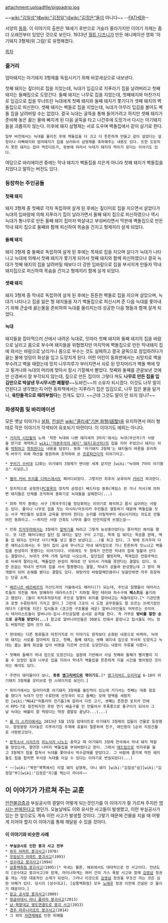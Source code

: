 attachment:uploadfile/pigpadrip.jpg

~~[[wiki:"김일성"얘]][[wiki:"김정일"네]][[wiki:"김정은"들]]이 아니다~~
--[[패드립|FATHER]]--

서양의 [[동화]]. 이 이야기의 출판은 18세기 후반으로 거슬러 올라가지만 이야기 자체는 좀 더 오래전부터 있었던 것으로 보인다. 1933년 [[월트 디즈니]]가 만든 애니메이션 영화 '아기돼지 3형제(위 그림)'로 유명해졌다.

[[목차]]
=== 줄거리 ===
엄마돼지는 아기돼지 3형제를 독립시키기 위해 바깥세상으로 내보낸다. 

첫째 돼지는 짚더미로 집을 지었는데, 늑대가 입김으로 지푸라기 집을 날려버리고 첫째 돼지는 둘째집으로 도망간다. 둘째 돼지는 나무로 집을 지었는데, 첫째돼지와 마찬가지로 입김으로 집을 무너뜨린 늑대에게 첫째 돼지와 둘째 돼지가 쫓기다가 셋째 돼지의 벽돌집으로 피신한다. 셋째 돼지는 벽돌로 집을 지었는데, 늑대가 아무리 입김을 불어도 벽돌 집을 날려버릴 수는 없었다. 결국 늑대는 굴뚝을 통해 들어가려고 하지만 셋째 돼지가 준비해 놓은 끓는 물에 빠지게 된 다음 굴뚝을 타고 나간후에 도망가서 다시는 아기돼지들을 괴롭히지 않는다. 이후에 돼지 삼형제는 서로 도우며 벽돌집에서 같이 살기로 한다.

 일부 버전에서는 늑대를 물리친 후에 벽돌집을 더 크고 더 튼튼하게 만들고 같이 살았다는 설정이나 아빠돼지와 엄마돼지가 집을 보러와서 삼형제를 축하해주는 내용도 있다. 또한 도망치지 못한 돼지는 잡아 먹힌다든가, 판본에 따라서 늑대가 돼지의 먹이가 된다는 이야기도 있다.

여담으로 바리에이션 중에는 막내 돼지가 벽돌집을 지은게 아니라 첫째 돼지가 벽돌집을 지었다고 말하는 버전도 있다.

=== 등장하는 주인공들 ===
 
==== 첫째 돼지 ====
돼지 3형제 중 첫째로 각자 독립하여 살게 된 후에는 짚더미로 집을 지으면서 살았다가 늑대의 입바람에 의해 지푸라기 집이 날라가면서 둘째 돼지 집으로 피신하였으나 역시 늑대가 통나무로 만든 둘째 돼지 집마저 박살내고 부숴버리면서 막판에 벽돌집으로 만든 막내 돼지 집으로 둘째와 함께 피신하여 목숨을 건지고 형제끼리 살게 되었다. 

==== 둘째 돼지 ==== 
돼지 3형제 중 둘째로 독립하여 살게 된 후에는 목재로 집을 지으며 살다가 늑대가 나타나고 늑대에 의해서 첫째 돼지가 쫓기게 되어서 첫째 돼지와 함께 피신하였으나 결국 늑대가 첫째 돼지의 집을 날려버릴 때보다 더 강한 입바람으로 집을 부서지게 만들자 막내 돼지집으로 피신하여 목숨을 건지고 형제끼리 함께 살게 되었다. 

==== 셋째 돼지  ====
돼지 3형제 중 막내로 독립하여 살게 된 후에는 튼튼한 벽돌로 집을 지으며 살았으며, 늑대가 나타나고 집을 잃은 형 돼지들을 자기 벽돌집으로 피신시켜 준 다음 늑대를 쫓아내기 위해 큰솥에 끓는물을 준비하여 늑대를 물리치는데 성공한 다음 형들과 함께 살게 되었다. 

==== 늑대  ====
돼지들을 잡아먹으러 산에서 내려온 늑대로, 잇따라 첫째 돼지와 둘째 돼지의 집을 바람으로 날리고 몸으로 부수며 돼지들을 위협했지만 마지막에 벽돌집으로 만든 막내돼지 집에 와서는 바람으로 날리거나 몸으로 부수는 것도 실패하고 결국 굴뚝으로 잠입하려다가 끓는 물에 엉덩이 화상을 입고 도망치게 된다. 어떤 어린이 동화판에서는 쇠망치로 벽을 부수려고 벽을 때렸는데 망치 나무자루가 부러지면서 쇠로 된 망치머리가 벽돌 벽에 맞고 튕겨나와 늑대의 머리에 맞아서 잠시 기절해서 뻗었다. 첫째와 둘째를 관광보낸 것에만 신경써서 잘 부각되지 않는데, 짚으로 만든 집이야 그렇다 쳐도 '''나무로 만든 집을 입김만으로 박살낸 무시무시한 폐활량'''~~도바킨~~의 소유자 되시겠다. 이것도 너무 말이 안된다고 생각했는지 어떤 동화책에서는 지푸라기 집은 입김으로, 나무 집은 불을 달거나, '''육탄돌격으로 때려부쉈다'''는 전개도 있다. ~~근데 그것도 말이 안 되지 않나?~~

=== 파생작품 및 바리에이션 ===
모든 옛날 이야기나 [[설화]], [[전설]]은 [[wiki:"클리셰"기본 화형(話型)]]을 유지하면서 여러 형태로 작은 이야기가 각색되어 유포되기 마련이다. 이 이야기도 예외는 아니다.

 * [[거리의 시인들]]의 노래 '착한 늑대와 나쁜 돼지새끼 3마리'에서는 늑대(무산자)가 식량을 받기로 계약하고 [[wiki:"자본주의의 돼지" 돼지(유산자)]]의 집을 지어 주었으나 돼지는 이를 [[먹튀]]하고 [[착취]]한다는 내용을 담았다. 동화 '아기돼지 3형제'는 돼지들이 여론을 유리하게 바꾸기 위해 재산을 동원하여 조작하여 쓴 [[프로파간다]]적 이야기라고. 

 * [[꾸러기 수비대]] 12화는 아기돼지 3형제가 변이된 세계 같지만 [wiki:"늑대와 7마리 아기염소" 사실은…]

 * [[별의 커비 트리플 디럭스]]에서도 패러디되었다. 그렇지만 최후의 보루마저 [[커비]]가 파괴한다.

 * 정치적으로 공정한([[PC]]항목의 정치적 공정성) 베드타임 동화(제임스 핀 가너 저서)에 의하면 돼지들은 단체를 조직하여 중화기로 늑대들을 살해한다(...)

 * 좌파 학자 중에는 서구 [제국주의]를 정당화하는 이야기로 해석하고 몹시 싫어하는 사람도 있다. 풀이나 나무로 집을 짓는 아시아/아프리카 주민들은 열등하기 때문에 벽돌집을 짓는 서구 백인들의 보호와 교육을 받아야 한다는 논리를 어릴적부터 세뇌시키려는 의도로 만들어진 동화라고. ~~하지만 서양 건축도 나무와 풀이 만만치않게 쓰였는걸~~

 * 만화 [[트라우마]]에서는 3형제가 [[알박기]]를 하려고 그렇게 농성중이었다는 풍자적인 해석을 했다. 또 다른 패러디에선 짚단 집 돼지는 짚단 구이 고기집, 목재 집 돼지는 목공품 판매, 벽돌 집 돼지는 인터넷 사기(벽돌 넣고 물건 보냈다고...)를 하고 있다. 그 밖에 트라우마 다른 에피소드에서는 두 형이 집이 금새 무너지고 막내 돼지집으로 가니 튼튼하게 짓느냐고 벽돌집을 완성하지 못했다는 이야기이다. 이밖에도 두 형제가 안전한 막내의 집에 빌붙어 산다는 결말이나, 늑대가 주택 거래 딜러로 나오는데, 짚단집은 웰빙저택, 목재집은 전원주택으로 비싸게 팔리는데, 벽돌집만 완성이 제대로 안 되어서 거래를 못한다는 결말도 있다. 또한 돈없는 막내가 반지하 집을 사서 멀쩡했다는 결말, 막내가 공들여 완성했는데 그 땅이 재개발이 되어 손해를 봤다는 결말도 있다. 와탕카의 바람할매만큼이나 잊을만하면 자주 등장하는 단골 소재.


 * [[베르나르 베르베르]]의 카산드라의 거울에서도 패러디(?) 되는데, 주인공 일행들이 테러리스트들의 작전을 계속 방해하자 테러리스트[* 지하철 폭탄 테러와 하수구에 '''페스트'''를 옮기려고 했었다. ]들이 위치추적장치로 주인공 일행의 위치를 알아내고는 쳐들어온다.[* 기관단총과 로켓 수류탄까지 가지고 왔다.] 그런데 그곳이 시 도청 공무원들도 잘 모르는 쓰레기장인데다가 (움막을 지은) 집시들과 (견고한 구조물을 세운) 알바니아인들도 머무르는 곳이어서 테러리스트들이 알바니아-집시-주인공일행 순서로 공격을 한다. 즉 거꾸로 '''방비를 잘한 순으로 공격을 받았다(...)''' 참고로 알바니아인들은 30분도 안돼서 끝장나고 집시들도 어느 정도 버텼지만 얼마 안가 GG.

 * 현대에는 다른 동화들과 마찬가지로 이 이야기도 원작보다 순화된 내용으로 바뀌어, 늑대와 돼지는 서로를 잡아먹지 않고, 첫째, 둘째 돼지는 셋째 돼지네 집으로 무사히 도망치고 늑대는 끓는 물에 화상을 입어 비명을 지르며 산으로 도망친다는 내용이 주류를 이룬다.

 * 첫째와 둘째가 막내 집으로 도망간다는 설정에 기반해서 사실 첫째와 둘째가 빨리빨리 지을 수 있었던 짚과 나무로 집을 지어서 막내가 벽돌집을 튼튼하게 지을 시간을 벌어줬던 것이라는 해석도 있다.

 * 주연이 돼지들이다 보니, '''종종 [[앵그리버드]]와 엮이기도.'''[* [[앵그리버드 오리지널]] 6-10이 아기돼지 3형제를 모티브로 한 스테이지로 보인다.]

 * 취미가에서는 밀리터리풍 아기돼지 3형제를 올린적이 있는데 거기서는 첫째는 대충 참호를 팠다가 늑대가 던진 수류탄에 선짓국이 되고 둘째는 모래 방벽을 세웠지만 [wiki:"MG42"히틀러의 전기톱]에 갈려서 다진 고기, 셋째는 튼튼한 토치카 안에서 RPG-7로 항전하지만 후방 연기 배출구를 안 만들어서 후폭풍으로 통구이가 되어서 그날 늑대는 배불리 잘 먹었다는 막장 결말로 끝났다...(...)

 * [[룰 더 스카이]]에서는 2013년 5월 15일 업데이트로 아기돼지 3형제의 집들이 건물로 등장했다. 얼렁뚱땅 지어놓은 지푸라기집 주제에 효율이 절륜하여 친구, 애인용의 1순위 지정건물로 사랑받고있다.

 * [[문학소녀 시리즈]]의 [[히노사카 나노]]는 중학교 때 아기돼지 3형제 연극에서 막내 돼지 역할을 맡았는데, 열연한 나머지 벽돌집을 부숴버렸다고 한다. 그래서 [[애드립]]으로 빗자루를 들고 3형제가 힘을 합쳐서 늑대를 쫓아내서 박수갈채를 받았다고. 그 바람에 졸지에 약한 돼지들도 힘을 합치면 무서운 늑대를 이길 수 있다는 이야기로 변질되었다(...)

 * ~~[wiki:"북한"북쪽에서] 리얼 돼지 삼형제, 아니 돼지 [wiki:"김일성"삼][wiki:"김정일"부][wiki:"김정은"자]를 찍는다 카더라~~
== 이 이야기가 가르쳐 주는 교훈 ==
[[안전불감증]]과 부실공사의 결말이 어떻게 되는것인가를 이 이야기가 잘 가르쳐 주지만 [[역사는 반복된다]]고 했던가. 오늘날에도 이와 유사한 사고들이 발생했고, 이런 부실공사가 있는 한 앞으로도 계속 이런 사고가 발생할 것이다. 그렇기 때문에 건물을 지을 때 어떻게 지어야 할지 이 이야기를 통해 깨달을 수 있을 것아다.

==== 이 이야기와 비슷한 사례 ====
 * '''부실공사로 인한 붕괴 사고 전부'''
 * [[와우 아파트 붕괴사고]](1970) 
 * [[우암상가 아파트 붕괴사고]](1993) 
 * [[성수대교 붕괴사고]](1994) 
 * [[삼풍백화점 붕괴사고]](1995)[* 국내는 물론, 해외에서도 대대적으로 깐 사고이다. 전년도의 [성수대교 붕괴사고]와 함께, 마이너하게는 여러 건의 가스 폭발 사고와 함께 [[김영삼]] 정권을 까는 가장 대표적인 소재가 되었다. 그러나 이것으로 [[김영삼]] 정권을 무조건 까는 것은 심한 어폐가 있다. 당시의 [성수대교], [삼풍백화점] 모두 [[노태우]] 정권 이전에 건설된 것 들이기 때문이다.] 
 * [[판교 공사장 붕괴사고]](2009) 
 * [[방글라데시 라나 플라자 붕괴사고]](2013) 
 * [[남·북항대교 영도연결도로 붕괴 사고]](2013) 
 * [[경주 마우나리조트 붕괴사고]](2014) 
 * 그 외의 [[자연재해]]로 인한 피해들

